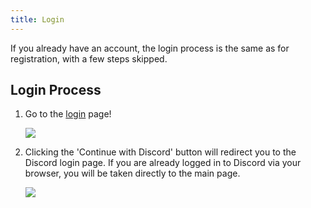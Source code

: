 ```yaml
---
title: Login
---
```



If you already have an account, the login process is the same as for registration, with a few steps skipped.

## Login Process

<Steps>

1. Go to the [login](https://fxtelekom.org/login) page!

	![](/assets/login.png)

2. Clicking the 'Continue with Discord' button will redirect you to the Discord login page. If you are already logged in to Discord via your browser, you will be taken directly to the main page.

	![](/assets/dashboard.png)

</Steps>
